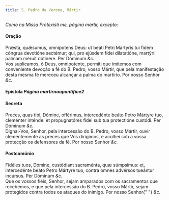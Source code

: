 ```yaml
---
title: S. Pedro de Verona, Mártir
---
```


<em>Como na Missa Protexísti me, página martir, excepto:</em>

<h4 class="text-center">Oração</h4>
<div class="container-fluid">
  <div class="row">
    <div class="col-6 dropcaps text-justify">
      Præsta, quǽsumus, omnípotens Deus: ut beáti Petri Martyris tui fidem
      cóngrua devotióne sectémur; qui, pro ejúsdem fídei dilatatióne, martýrii
      palmam méruit obtinére. Per Dóminum <em>&c.</em>
    </div>
    <div class="col-6 dropcaps text-justify">
      Vos suplicamos, ó Deus, omnipotente, permiti que imitemos com conveniente
      devoção a fé do B. Pedro, vosso Mártir, que pela manifestação desta mesma
      fé mereceu alcançar a palma do martírio. Por nosso Senhor <em>&c.</em>
    </div>
  </div>
</div>

<h4 class="text-center">
  Epístola <em>Página martirnaopontifice2</em>
</h4>

<h4 class="text-center">Secreta</h4>
<div class="container-fluid">
  <div class="row">
    <div class="col-6 dropcaps text-justify">
      Preces, quas tibi, Dómine, offérimus, intercedénte beáto Petro Mártyre
      tuo, cleménter inténde: et propugnatóres fídei sub tua protectióne
      custódi. Per Dóminum <em>&c.</em>
    </div>
    <div class="col-6 dropcaps text-justify">
      Dignai-Vos, Senhor, pela intercessão do B. Pedro, vosso Mártir, ouvir
      clementemente as preces que Vos dirigimos, e acolhei sob a vossa protecção
      os defensores da fé. Por nosso Senhor <em>&c.</em>
    </div>
  </div>
</div>

<h4 class="text-center">Postcomúnio</h4>
<div class="container-fluid">
  <div class="row">
    <div class="col-6 dropcaps text-justify">
      Fidéles tuos, Dómine, custódiant sacraménta, quæ súmpsimus: et,
      intercedénte beáto Petro Mártyre tuo, contra omnes advérsos tueántur
      incúrsus. Per Dóminum <em>&c.</em>
    </div>
    <div class="col-6 dropcaps text-justify">
      Que os vossos fiéis, Senhor, sejam amparados com os sacramentos que
      recebemos, e que pela intercessão do B. Pedro, vosso Mártir, sejam
      protegidos contra todos os ataques do inimigo. Por nosso Senhor{" "}
      <em>&c.</em>
    </div>
  </div>
</div>
